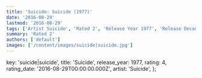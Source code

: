 ```yaml
---
title: 'Suicide: Suicide (1977)'
date: '2016-08-29'
lastmod: '2016-08-29'
tags: ['Artist Suicide', 'Rated 2', 'Release Year 1977', 'Release Decade 1970']
summary: 'Rated 2'
authors: ['default']
images: ['/content/images/suicide|suicide.jpg']
---
```


  key: 'suicide|suicide',
  title: 'Suicide',
  release_year: 1977,
  rating: 4,
  rating_date: '2016-08-29T00:00:00.000Z',
  artist: 'Suicide',
};

<MusicRating data={data} />
